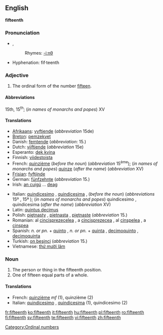 ==English==
'''fifteenth'''

===Pronunciation===
*{{IPA|/ˌfɪfˈtiːnθ/}}, {{SAMPA|/%fIf"ti:nT/}}
*:Rhymes: [[Rhymes:English:-iːnθ|-iːnθ]]
*Hyphenation: fif·teenth

===Adjective===
{{en-adj|-}}
# The ordinal form of the number [[fifteen]].

====Abbreviations====
15th, 15<sup>th</sup>; (''in names of monarchs and popes'') XV

====Translations====
{{top}}
*[[Afrikaans]]: [[vyftiende]] (''abbreviation'' 15de)
*[[Breton]]: [[pemzekvet]]
*Danish: [[femtende]] (''abbreviation'': 15.)
*Dutch: [[vijftiende]] (''abbreviation'' 15e)
*Esperanto: [[dek kvina]]
*Finnish: [[viidestoista]]
*French: [[quinzième]] (''before the noun'') (''abbreviation'' 15<sup>ème</sup>); (''in names of monarchs and popes'') [[quinze]] (''after the name'') (''abbreviation'' XV)
*[[Frisian]]: [[fyftjinde]]
*German: [[fünfzehnte]] (''abbreviation'' 15.)
*Irish: [[an cuigú]] ... [[deag]]
{{mid}}
*Italian: [[quindicesimo]] {{m}}, [[quindicesima]] {{f}}, (''before the noun'') (''abbreviations'' 15º {{m}}, 15ª {{f}}); (''in names of monarchs and popes'') quindicesimo {{m}}, quindicesima {{f}} (''after the name'') (''abbreviation'' XV)
*Latin: [[quintus decimus]]
*Polish: [[piętnasty]] {{m}}, [[piętnasta]] {{f}}, [[piętnaste]] {{n}} (''abbreviation'' 15.)
*Romanian: al [[cincisprezecelea]] {{m}}, a [[cincisprezecea]] {{f}}, al [[cinşpelea]] {{italbrac|m, informal}}, a [[cinşpea]] {{italbrac|f, informal}}
*Spanish: ''n. or pn.'' + [[quinto]] {{m}}, ''n. or pn.'' + [[quinta]] {{f}}, [[decimoquinto]] {{m}}, [[decimoquinta]] {{f}}
*Turkish: [[on beşinci]] (''abbreviation'' 15.)
*Vietnamese: [[thứ mười lăm]]
{{bottom}}

===Noun===
{{en-noun}}
# The person or thing in the fifteenth position.
# One of fifteen equal parts of a whole.

====Translations====

*French: [[quinzième]] ''mf'' (1), quinzième {{m}} (2)
*Italian: [[quindicesimo]] {{m}}, [[quindicesima]] {{f}} (1), quindicesimo {{m}} (2)

[[Category:Ordinal numbers]]

[[fr:fifteenth]]
[[ko:fifteenth]]
[[it:fifteenth]]
[[hu:fifteenth]]
[[pl:fifteenth]]
[[ro:fifteenth]]
[[fi:fifteenth]]
[[sv:fifteenth]]
[[te:fifteenth]]
[[vi:fifteenth]]
[[zh:fifteenth]]